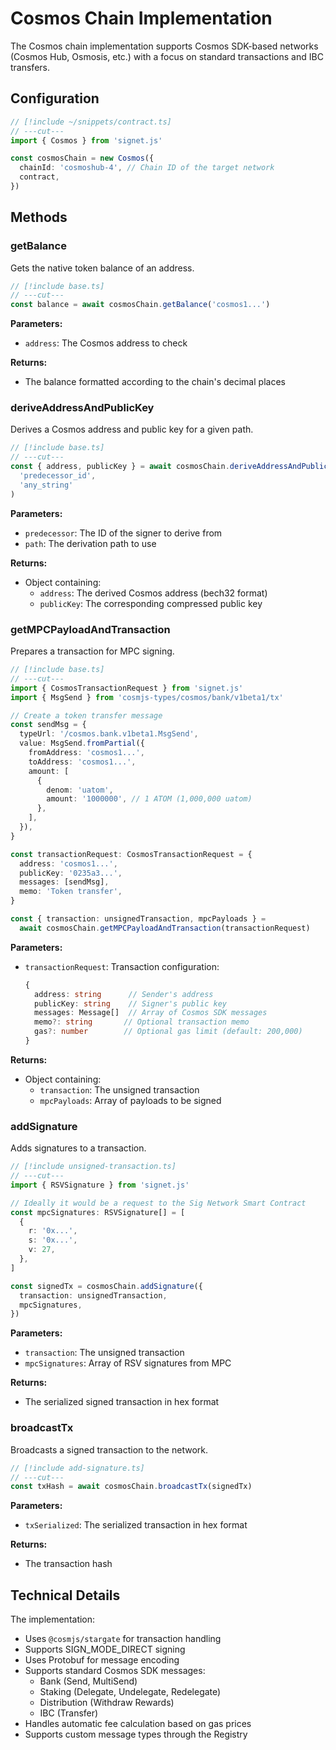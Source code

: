 # Cosmos Chain Implementation

The Cosmos chain implementation supports Cosmos SDK-based networks (Cosmos Hub, Osmosis, etc.) with a focus on standard transactions and IBC transfers.

## Configuration

```ts twoslash filename="base.ts"
// [!include ~/snippets/contract.ts]
// ---cut---
import { Cosmos } from 'signet.js'

const cosmosChain = new Cosmos({
  chainId: 'cosmoshub-4', // Chain ID of the target network
  contract,
})
```

## Methods

### getBalance

Gets the native token balance of an address.

```ts twoslash
// [!include base.ts]
// ---cut---
const balance = await cosmosChain.getBalance('cosmos1...')
```

**Parameters:**

- `address`: The Cosmos address to check

**Returns:**

- The balance formatted according to the chain's decimal places

### deriveAddressAndPublicKey

Derives a Cosmos address and public key for a given path.

```ts twoslash
// [!include base.ts]
// ---cut---
const { address, publicKey } = await cosmosChain.deriveAddressAndPublicKey(
  'predecessor_id',
  'any_string'
)
```

**Parameters:**

- `predecessor`: The ID of the signer to derive from
- `path`: The derivation path to use

**Returns:**

- Object containing:
  - `address`: The derived Cosmos address (bech32 format)
  - `publicKey`: The corresponding compressed public key

### getMPCPayloadAndTransaction

Prepares a transaction for MPC signing.

```ts twoslash filename="unsigned-transaction.ts"
// [!include base.ts]
// ---cut---
import { CosmosTransactionRequest } from 'signet.js'
import { MsgSend } from 'cosmjs-types/cosmos/bank/v1beta1/tx'

// Create a token transfer message
const sendMsg = {
  typeUrl: '/cosmos.bank.v1beta1.MsgSend',
  value: MsgSend.fromPartial({
    fromAddress: 'cosmos1...',
    toAddress: 'cosmos1...',
    amount: [
      {
        denom: 'uatom',
        amount: '1000000', // 1 ATOM (1,000,000 uatom)
      },
    ],
  }),
}

const transactionRequest: CosmosTransactionRequest = {
  address: 'cosmos1...',
  publicKey: '0235a3...',
  messages: [sendMsg],
  memo: 'Token transfer',
}

const { transaction: unsignedTransaction, mpcPayloads } =
  await cosmosChain.getMPCPayloadAndTransaction(transactionRequest)
```

**Parameters:**

- `transactionRequest`: Transaction configuration:
  ```ts
  {
    address: string      // Sender's address
    publicKey: string    // Signer's public key
    messages: Message[]  // Array of Cosmos SDK messages
    memo?: string       // Optional transaction memo
    gas?: number        // Optional gas limit (default: 200,000)
  }
  ```

**Returns:**

- Object containing:
  - `transaction`: The unsigned transaction
  - `mpcPayloads`: Array of payloads to be signed

### addSignature

Adds signatures to a transaction.

```ts twoslash filename="add-signature.ts"
// [!include unsigned-transaction.ts]
// ---cut---
import { RSVSignature } from 'signet.js'

// Ideally it would be a request to the Sig Network Smart Contract
const mpcSignatures: RSVSignature[] = [
  {
    r: '0x...',
    s: '0x...',
    v: 27,
  },
]

const signedTx = cosmosChain.addSignature({
  transaction: unsignedTransaction,
  mpcSignatures,
})
```

**Parameters:**

- `transaction`: The unsigned transaction
- `mpcSignatures`: Array of RSV signatures from MPC

**Returns:**

- The serialized signed transaction in hex format

### broadcastTx

Broadcasts a signed transaction to the network.

```ts twoslash filename="broadcast-tx.ts"
// [!include add-signature.ts]
// ---cut---
const txHash = await cosmosChain.broadcastTx(signedTx)
```

**Parameters:**

- `txSerialized`: The serialized transaction in hex format

**Returns:**

- The transaction hash

## Technical Details

The implementation:

- Uses `@cosmjs/stargate` for transaction handling
- Supports SIGN_MODE_DIRECT signing
- Uses Protobuf for message encoding
- Supports standard Cosmos SDK messages:
  - Bank (Send, MultiSend)
  - Staking (Delegate, Undelegate, Redelegate)
  - Distribution (Withdraw Rewards)
  - IBC (Transfer)
- Handles automatic fee calculation based on gas prices
- Supports custom message types through the Registry

